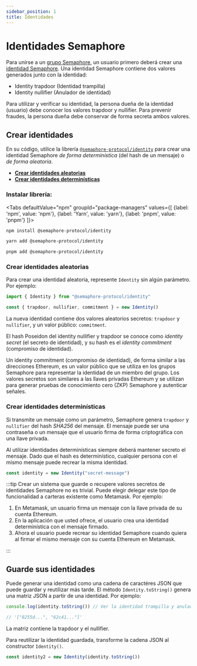 ```yaml
---
sidebar_position: 1
title: Identidades
---
```



# Identidades Semaphore

Para unirse a un [grupo Semaphore](/docs/glossary#semaphore-group), un usuario primero deberá crear una [identidad Semaphore](/docs/glossary#semaphore-identity).
Una identidad Semaphore contiene dos valores generados junto con la identidad:

-   Identity trapdoor (Identidad trampilla)
-   Identity nullifier (Anulador de identidad)

Para utilizar y verificar su identidad, la persona dueña de la identidad (usuario) debe conocer los valores trapdoor y nullifier.
Para prevenir fraudes, la persona dueña debe conservar de forma secreta ambos valores.

## Crear identidades

En su código, utilice la librería [`@semaphore-protocol/identity`](https://github.com/semaphore-protocol/semaphore/tree/main/packages/identity) para crear una identidad Semaphore _de forma determinística_ (del hash de un mensaje) o _de forma aleatoria_.

-   [**Crear identidades aleatorias**](#create-random-identities)
-   [**Crear identidades determinísticas**](#create-deterministic-identities)

### Instalar librería:

<Tabs
defaultValue="npm"
groupId="package-managers"
values={[
{label: 'npm', value: 'npm'},
{label: 'Yarn', value: 'yarn'},
{label: 'pnpm', value: 'pnpm'}
]}>
<TabItem value="npm">

```bash
npm install @semaphore-protocol/identity
```

</TabItem>
<TabItem value="yarn">

```bash
yarn add @semaphore-protocol/identity
```

</TabItem>
<TabItem value="pnpm">

```bash
pnpm add @semaphore-protocol/identity
```

</TabItem>
</Tabs>

### Crear identidades aleatorias

Para crear una identidad aleatoria, represente `Identity` sin algún parámetro. Por ejemplo:

```ts
import { Identity } from "@semaphore-protocol/identity"

const { trapdoor, nullifier, commitment } = new Identity()
```

La nueva identidad contiene dos valores aleatorios secretos: `trapdoor` y `nullifier`, y un valor público: `commitment`.

El hash Poseidon del identity nullifier y trapdoor se conoce como _identity secret_ (el secreto de identidad),
y su hash es el _identity commitment_ (compromiso de identidad).

Un identity commitment (compromiso de identidad), de forma similar a las direcciones Ethereum, es un valor público que se utiliza en los grupos Semaphore para representar la
identidad de un miembro del grupo. Los valores secretos son similares a las llaves privadas
Ethereum y se utilizan para generar pruebas de conocimiento cero (ZKP) Semaphore y autenticar señales.

### Crear identidades determinísticas

Si transmite un mensaje como un parámetro, Semaphore genera `trapdoor` y `nullifier`
del hash _SHA256_ del mensaje.
El mensaje puede ser una contraseña o un mensaje que el usuario firma de forma criptográfica con una llave privada.

Al utilizar identidades determinísticas siempre deberá mantener secreto el mensaje.
Dado que el hash es determinístico, cualquier persona con el mismo mensaje puede recrear la misma identidad.

```ts
const identity = new Identity("secret-message")
```

:::tip
Crear un sistema que guarde o recupere valores secretos de identidades Semaphore no es trivial.
Puede elegir delegar este tipo de funcionalidad a carteras existente como Metamask. Por ejemplo:

1. En Metamask, un usuario firma un mensaje con la llave privada de su cuenta Ethereum.
2. En la aplicación que usted ofrece, el usuario crea una identidad determinística con el mensaje firmado.
3. Ahora el usuario puede recrear su identidad Semaphore cuando quiera al firmar el mismo mensaje con su cuenta Ethereum en Metamask.

:::

## Guarde sus identidades

Puede generar una identidad como una cadena de caractéres JSON que puede guardar y reutilizar más tarde.
El método `Identity.toString()` genera una matriz JSON a partir de una identidad. Por ejemplo:

```ts
console.log(identity.toString()) // Ver la identidad trampilla y anulador.

// '["8255d...", "62c41..."]'
```

La matriz contiene la trapdoor y el nullifier.

Para reutilizar la identidad guardada, transforme la cadena JSON al constructor `Identity()`.

```ts
const identity2 = new Identity(identity.toString())
```
